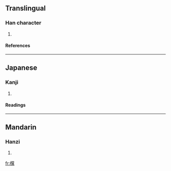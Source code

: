 ==Translingual==
===Han character===
{{Han char|rn=75|rad=木|as=14|sn=18|four=|canj=木竹廿金 (DHTC)}}
# {{defn|Han|sort=木14}}
====References====
{{Han ref|kx=0558.280|dkj=15726|hdz=21309.040|uh=6AB1|ud=27313}}

----
==Japanese==
===Kanji===
{{ja-kanji|grade=|rs=木14}}
# {{defn|Japanese}} 
====Readings====
{{ja-readings|on=[[き]] (ki)|kun=[[ご]] (go), [[ごいし]] (goishi)}}

----
==Mandarin==
===Hanzi===
{{cmn-hanzi|pin=[[qí]] (qi2)|wg=ch'i<sup>2</sup>}}
# {{defn|Mandarin}}

[[fr:檱]]